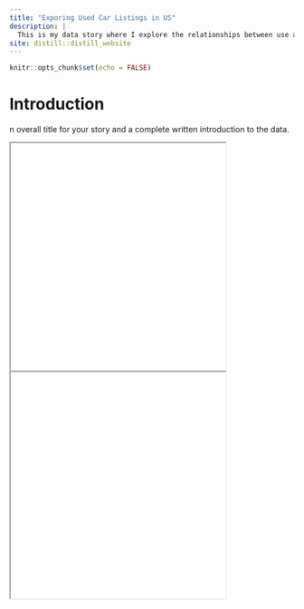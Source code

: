 ```yaml
---
title: "Exporing Used Car Listings in US"
description: |
  This is my data story where I explore the relationships between use a dataset containing more than 850k entries 
site: distill::distill_website
---
```


```r
knitr::opts_chunk$set(echo = FALSE)
```

# Introduction

n overall title for your story and a complete written
introduction to the data.

<iframe src="map_fav_make.html" width="380" height="400">

</iframe>

<iframe src="map_fav_make.html" width="380" height="400">

</iframe>
